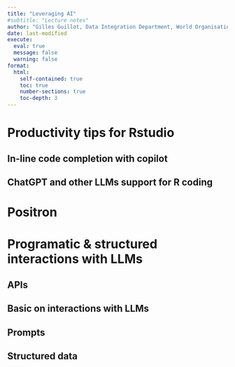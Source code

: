 ```yaml
---
title: "Leveraging AI" 
#subtitle: "Lecture notes"
author: "Gilles Guillot, Data Integration Department, World Organisation for Animal Health"
date: last-modified
execute: 
  eval: true
  message: false
  warning: false
format:
  html:
    self-contained: true
    toc: true
    number-sections: true 
    toc-depth: 3
---
```




# Productivity tips for Rstudio 

## In-line code completion with copilot

##  ChatGPT and other LLMs support for R coding

# Positron

# Programatic \& structured interactions with LLMs 

## APIs

## Basic on interactions with LLMs

## Prompts

## Structured data